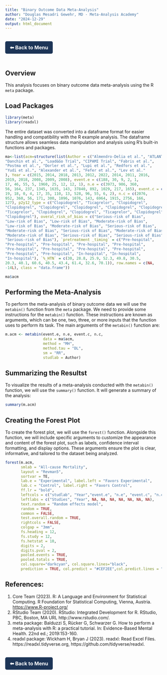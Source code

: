```yaml
---
title: "Binary Outcome Data Meta-Analysis"
author: "Douglas Mesadri Gewehr, MD - Meta-Analysis Academy"
date: "2024-12-29"
output: html_document
---
```

<a href="https://gewehrdm.github.io" style="
    display: inline-block;
    padding: 10px 15px;
    margin: 20px 0;
    background-color: #1D3557; /* Azul escuro */
    color: white; /* Texto branco */
    text-decoration: none;
    border-radius: 5px;
    font-size: 16px;
    font-weight: bold;
    transition: background-color 0.3s ease, transform 0.2s ease;
    text-align: center;
"
    onmouseover="this.style.backgroundColor='#457B9D'; this.style.transform='scale(1.05)';"
    onmouseout="this.style.backgroundColor='#1D3557'; this.style.transform='scale(1)';"
    onmousedown="this.style.transform='scale(0.95)';"
    onmouseup="this.style.transform='scale(1.05)';">
    ⬅ Back to Menu
</a>

<h2>Overview</h2>

This analysis focuses on binary outcome data meta-analysis using the R `meta` package.

<h2>Load Packages</h2>

```r
library(meta)
library(readxl)
```

The entire dataset was converted into a dataframe format for easier handling and compatibility with the R example analysis. The dataframe structure allows seamless data manipulation and analysis using R’s built-in functions and packages. 
```r
ma<-list(acm=structure(list(Author = c("Almendro-Delia et al.", "ATLANTIC Trial", 
"Danchin et al.", "Load&Go Trial", "CIPAMI Trial", "Fabris et al.", 
"Postma et al.", "Dorler et al.", "Lupi et al.", "Redfors et al.", 
"Yudi et al.", "Alexander et al.", "Fefer et al.", "Lev et al."
), Year = c(2015, 2014, 2018, 2013, 2012, 2022, 2014, 2011, 2016, 
2019, 2018, 2008, 2009, 2008), event.e = c(188, 30, 9, 2, 1, 
17, 46, 55, 5, 1960, 25, 12, 12, 1), n.e = c(3973, 906, 360, 
56, 164, 237, 1345, 1635, 143, 37840, 892, 1029, 217, 165), event.c = c(116, 
19, 18, 0, 4, 17, 35, 110, 13, 528, 96, 55, 6, 2), n.c = c(2076, 
952, 360, 56, 171, 300, 1096, 1076, 143, 6964, 1915, 2756, 166, 
127), p2y12_type = c("Clopidogrel", "Ticagrelor", "Clopidogrel", 
"Clopidogrel", "Clopidogrel", "Clopidogrel", "Clopidogrel", "Clopidogrel", 
"Ticagrelor", "Clopidogrel", "Clopidogrel", "Ticagrelor", "Clopidogrel", 
"Clopidogrel"), overal_risk_of_bias = c("Serious-risk of Bias", 
"Low-risk of Bias", "Low-risk of Bias", "Moderate-risk of Bias", 
"Low-risk of Bias", "Moderate-risk of Bias", "Serious-risk of Bias", 
"Moderate-risk of Bias", "Serious-risk of Bias", "Moderate-risk of Bias", 
"Moderate-risk of Bias", "Serious-risk of Bias", "Serious-risk of Bias", 
"Serious-risk of Bias"), `pretreatment _timing` = c("Pre-hospital", 
"Pre-hospital", "Pre-hospital", "Pre-hospital", "Pre-hospital", 
"Pre-hospital", "Pre-hospital", "Pre-hospital", "Pre-hospital", 
"Pre-hospital", "Pre-hospital", "In-hospital", "In-hospital", 
"In-hospital"), `%_HTN` = c(30, 28.8, 25.9, 52.3, 49.8, 30.5, 
20.3, 40.1, 60.6, 40.5, 43.4, 61.4, 32.6, 70.1)), row.names = c(NA, 
-14L), class = "data.frame"))

ma$acm
```

<h2>Performing the Meta-Analysis</h2>

To perform the meta-analysis of binary outcome data we will use the `metabin()` function from the `meta` package. We need to provide some instructions for the `metabin()` function. These instructions are known as arguments, which can be one, two, three, or more inputs that the function uses to perform its task. The main arguments of the `metabin()` function are:
```r
m.acm <- metabin(event.e, n.e, event.c, n.c,
                 data = ma$acm,
                 method = "MH",
                 method.tau = "DL",
                 sm = "RR",
                 studlab = Author)
```

<h2>Summarizing the Resultst</h2>

To visualize the results of a meta-analysis conducted with the `metabin()` function, we will use the `summary()` function. It will generate a summary of the analysis:
```r
summary(m.acm)
```

<h2>Creating the Forest Plot</h2>

To create the forest plot, we will use the `forest()` function. Alongside this function, we will include specific arguments to customize the appearance and content of the forest plot, such as labels, confidence interval formatting, and display options. These arguments ensure the plot is clear, informative, and tailored to the dataset being analyzed.
```r
forest(m.acm,
       smlab = "All-cause Mortality",
       layout = "Revman5",
       sortvar = TE,
       lab.e = "Experimental", label.left = "Favors Experimental",
       lab.c = "Control", label.right = "Favors Control",
       ff.lr = "bold",
       leftcols = c("studlab", "Year","event.e", "n.e", "event.c", "n.c", "w.random", "effect", "ci" ) ,
       leftlabs = c("Studies", "Year", NA, NA, NA, NA, NA, NA, NA),
       text.random = "Random effects model",
       random = TRUE, 
       common = FALSE,
       test.overall.random = TRUE,
       rightcols = FALSE,
       colgap = "3mm",
       fs.heading = 12,
       fs.study = 12, 
       fs.hetstat = 10, 
       digits = 2,
       digits.pval = 2,
       pooled.events = TRUE,
       pooled.totals = TRUE,
       col.square="darkcyan", col.square.lines="black",
       prediction = TRUE, col.predict = "#CEF2EE",col.predict.lines = "black", ff.predict = 1)
```

<h2>References:</h2>

1. Core Team (2023). R: A Language and Environment for Statistical Computing. R Foundation for Statistical Computing, Vienna, Austria. <https://www.R-project.org/>
2. RStudio Team (2020). RStudio: Integrated Development for R. RStudio, PBC, Boston, MA URL http://www.rstudio.com/.
3. meta package: Balduzzi S, Rücker G, Schwarzer G. How to perform a meta-analysis with R: a practical tutorial. In: Evidence-Based Mental Health. 22nd ed.; 2019:153-160.
4. readxl package: Wickham H, Bryan J (2023). readxl: Read Excel Files. https://readxl.tidyverse.org, https://github.com/tidyverse/readxl.



<a href="https://gewehrdm.github.io" style="
    display: inline-block;
    padding: 10px 15px;
    margin: 20px 0;
    background-color: #1D3557; /* Azul escuro */
    color: white; /* Texto branco */
    text-decoration: none;
    border-radius: 5px;
    font-size: 16px;
    font-weight: bold;
    transition: background-color 0.3s ease, transform 0.2s ease;
    text-align: center;
"
    onmouseover="this.style.backgroundColor='#457B9D'; this.style.transform='scale(1.05)';"
    onmouseout="this.style.backgroundColor='#1D3557'; this.style.transform='scale(1)';"
    onmousedown="this.style.transform='scale(0.95)';"
    onmouseup="this.style.transform='scale(1.05)';">
    ⬅ Back to Menu
</a>